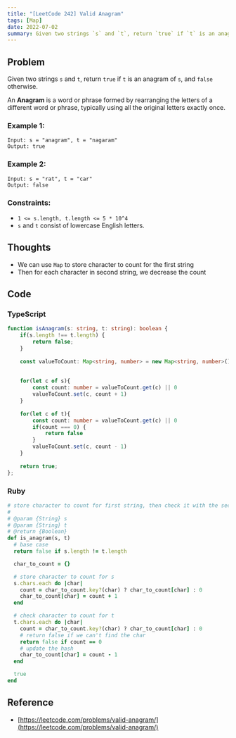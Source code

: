 ```yaml
---
title: "[LeetCode 242] Valid Anagram"
tags: [Map]
date: 2022-07-02
summary: Given two strings `s` and `t`, return `true` if `t` is an anagram of `s`, and `false` otherwise.
---
```


## Problem

Given two strings `s` and `t`, return `true` if `t` is an anagram of `s`, and `false` otherwise.

An **Anagram** is a word or phrase formed by rearranging the letters of a different word or phrase, typically using all the original letters exactly once.

### Example 1:

```
Input: s = "anagram", t = "nagaram"
Output: true
```

### Example 2:

```
Input: s = "rat", t = "car"
Output: false
```
 
### Constraints:

- `1 <= s.length, t.length <= 5 * 10^4`
- `s` and `t` consist of lowercase English letters.

## Thoughts

- We can use `Map` to store character to count for the first string
- Then for each character in second string, we decrease the count

## Code

### TypeScript

```typescript
function isAnagram(s: string, t: string): boolean {
    if(s.length !== t.length) {
        return false;
    }
    
    const valueToCount: Map<string, number> = new Map<string, number>();
    
    
    for(let c of s){
        const count: number = valueToCount.get(c) || 0
        valueToCount.set(c, count + 1)
    }
    
    for(let c of t){
        const count: number = valueToCount.get(c) || 0
        if(count === 0) {
            return false
        }
        valueToCount.set(c, count - 1)
    }
    
    return true;
};
```

### Ruby

```ruby
# store character to count for first string, then check it with the second
#
# @param {String} s
# @param {String} t
# @return {Boolean}
def is_anagram(s, t)
  # base case
  return false if s.length != t.length

  char_to_count = {}

  # store character to count for s
  s.chars.each do |char|
    count = char_to_count.key?(char) ? char_to_count[char] : 0
    char_to_count[char] = count + 1
  end

  # check character to count for t
  t.chars.each do |char|
    count = char_to_count.key?(char) ? char_to_count[char] : 0
    # return false if we can't find the char
    return false if count == 0
    # update the hash
    char_to_count[char] = count - 1
  end

  true
end
```

## Reference

- [https://leetcode.com/problems/valid-anagram/](https://leetcode.com/problems/valid-anagram/)